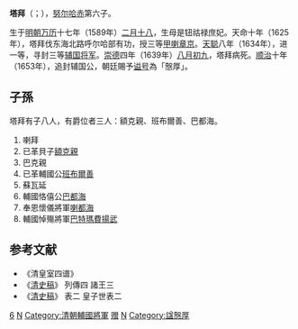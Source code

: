 {{Manchu name|[[爱新觉罗氏|爱新觉罗]]}}
{{東亞男性歷史人物
| 名稱 =塔拜
| 身份 =
| 國家 =
| 時代 =[[清朝|清朝]]
| 主君 =[[清太祖|清太祖]]、[[清太宗|清太宗]]
| 屆數 =
| 最高職務 =
| 前任 =
| 繼任 =
| 姓 =
| 名 =塔拜
| 官職 = 三等甲喇章京→一等甲喇章京
| 封爵 = 三等輔國將軍→輔國公
| 旗籍 =
| 小字 =
| 別名 =
| 出生日期 =1589年4月2日<br>萬曆十七年 / 己丑年二月十八<ref name=ax>《[[愛新覺羅宗譜|愛新覺羅宗譜]]》乙冊，4388頁。</ref>
| 出生地點 =
| 婚年 =
| 逝世日期 ={{death date and age|1639|9|6|1589|4|2}}<br>崇德四年八月初九<ref name=ax/>
| 逝世地點 =
| 諡號 =輔國愨厚公
| 墓葬 =
| 祠廟 =
| 父親 =[[努爾哈赤|努爾哈赤]]（[[清太祖|天命帝]]）
| 嫡母 =[[清太祖元妃|元妃]]佟佳氏
| 母親 =[[鈕祜祿庶妃_(清太祖)|庶妃]][[鈕祜祿氏|鈕祜祿氏]]
| 正室 =烏蘇氏<ref name=ax/>
| 正室之父 =[[岱蘇|岱蘇]]<ref name=ax/>
| 兄弟 =廣略貝勒[[褚英|褚英]]<br>和碩禮烈親王[[代善|代善]]<br>鎮國勤敏公[[阿拜_(清朝)|阿拜]]<br>已革貝勒[[莽古爾泰|莽古爾泰]]<br>饒餘敏郡王[[阿巴泰|阿巴泰]]<br>清太宗[[皇太極|皇太極]]<br>鎮國恪僖公[[巴布泰|巴布泰]]<br>已革貝勒[[德格類|德格類]]<br>已革鎮國將軍[[巴布海|巴布海]]<br>已革英親王[[阿濟格|阿濟格]]<br>輔國介直公[[賴慕布|賴慕布]]<br>睿忠親王[[多爾袞|多爾袞]]<br>豫通親王[[多鐸|多鐸]]<br>[[費揚果|費揚果]]
| 姊妹 =[[東果格格|東果格格]]<br>[[嫩哲格格|嫩哲格格]]<br>[[莽古濟|莽古濟]]<br>[[穆庫什|穆庫什]]<br>[[清太祖皇五女|皇五女]]<br>[[清太祖皇六女|皇六女]]<br>[[清太祖皇七女|鄉君]]<br>[[清太祖皇八女|和碩公主]]
| 同胞兄弟 =鎮國克潔將軍[[湯古代|湯古代]]
| 嫡子 =喇拜<br>已革貝子[[額克親|額克親]]<br>巴克親<br>已革輔國公[[班布爾善|班布爾善]]<br>蘇瓦延<br>輔國恪僖公[[巴都海|巴都海]]<br>奉恩懷儀將軍[[喇都海|喇都海]]<br>輔國悼殤將軍[[巴特瑪費揚武|巴特瑪費揚武]]
| 嫡女 =
}}
'''塔拜'''（{{lang-mnc|ᡨᠠᠪᠠᡳ|z=Tabai}}；{{bd|1589年|4月2日|1639年|9月6日|catIdx=A}}），[[努尔哈赤|努尔哈赤]]第六子。

生于[[明朝|明朝]][[万历|万历]]十七年（1589年）[[二月十八|二月十八]]，生母是钮祜禄庶妃。天命十年（1625年），塔拜伐东海北路呼尔哈部有功，授三等[[甲喇章京|甲喇章京]]。[[天聪|天聪]]八年（1634年），进一等，寻封三等[[辅国将军|辅国将军]]。[[崇德|崇德]]四年（1639年）[[八月初九|八月初九]]，塔拜病死。[[顺治|顺治]]十年（1653年），追封辅国公，朝廷賜予[[谥号|谥号]]為「慤厚」。

== 子孫 ==
塔拜有子八人，有爵位者三人：額克親、班布爾善、巴都海。

#喇拜
#已革貝子[[額克親|額克親]]
#巴克親
#已革輔國公[[班布爾善|班布爾善]]
#蘇瓦延
#輔國恪僖公[[巴都海|巴都海]]
#奉恩懷儀將軍[[喇都海|喇都海]]
#輔國悼殤將軍[[巴特瑪費揚武|巴特瑪費揚武]]

==参考文献==
{{reflist}}
*《清皇室四谱》
* 《[[清史稿|清史稿]]》 列傳四 諸王三
* 《[[清史稿|清史稿]]》 表二 皇子世表二

[[Category:清太祖皇子|6]]
[[Category:参领|N]]
[[Category:清朝輔國將軍|Category:清朝輔國將軍]]
[[Category:清朝宗室辅国公|赠]]
[[Category:愛新覺羅氏|N]]
[[Category:諡慤厚|Category:諡慤厚]]